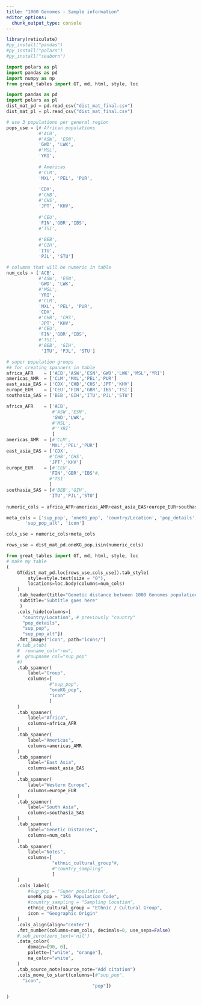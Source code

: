 ```yaml
---
title: "1000 Genomes - Sample information"
editor_options: 
  chunk_output_type: console
---
```



```r
library(reticulate)
#py_install("pandas")
#py_install("polars")
#py_install("seaborn")
```

```python
import polars as pl
import pandas as pd
import numpy as np
from great_tables import GT, md, html, style, loc
```



```python
import pandas as pd
import polars as pl
dist_mat_pd = pd.read_csv("dist_mat_final.csv")
dist_mat_pl = pl.read_csv("dist_mat_final.csv")
```



```python
# use 3 populations per general region
pops_use = [# African populations
            #'ACB',
            #'ASW', 'ESN', 
            'GWD', 'LWK', 
            #'MSL', 
            'YRI',
            
            # Americas
            #'CLM', 
            'MXL', 'PEL', 'PUR', 
            
            'CDX', 
            #'CHB', 
            #'CHS', 
            'JPT', 'KHV',
            
            #'CEU',
            'FIN','GBR','IBS',
            #'TSI', 
            
            #'BEB', 
            #'GIH', 
            'ITU',
            'PJL', 'STU']
```


```python
# columns that will be numeric in table
num_cols = ['ACB',
            #'ASW', 'ESN', 
            'GWD', 'LWK', 
            #'MSL', 
            'YRI',
            #'CLM', 
            'MXL', 'PEL', 'PUR',
            'CDX', 
            #'CHB', 'CHS', 
            'JPT', 'KHV',
            #'CEU',
            'FIN','GBR','IBS',
            #'TSI', 
            #'BEB', 'GIH',
             'ITU', 'PJL', 'STU']

# super population groups
## for creating spanners in table
africa_AFR    = ['ACB','ASW','ESN','GWD','LWK','MSL','YRI']
americas_AMR  = ['CLM','MXL','PEL','PUR']
east_asia_EAS = ['CDX','CHB','CHS','JPT','KHV']
europe_EUR    = ['CEU','FIN','GBR','IBS','TSI']
southasia_SAS = ['BEB','GIH','ITU','PJL','STU']
```


```python
africa_AFR    = ['ACB',
                 #'ASW','ESN',
                 'GWD','LWK',
                 #'MSL',
                 #''YRI'
                 ]
americas_AMR  = [#'CLM',
                'MXL','PEL','PUR']
east_asia_EAS = ['CDX',
                #'CHB','CHS',
                'JPT','KHV']
europe_EUR    = [#'CEU',
                'FIN','GBR','IBS'#,
                #'TSI'
                ]
southasia_SAS = [#'BEB','GIH',
                'ITU','PJL','STU']
                
numeric_cols = africa_AFR+americas_AMR+east_asia_EAS+europe_EUR+southasia_SAS

```

```python
meta_cols = ['sup_pop', 'oneKG_pop', 'country/Location', 'pop_details', 'ethnic_cultural_group',
       'sup_pop_alt', 'icon']
```


```python
cols_use = numeric_cols+meta_cols
```

```python
rows_use = dist_mat_pd.oneKG_pop.isin(numeric_cols)
```

```python
from great_tables import GT, md, html, style, loc
# make my table
(
    GT(dist_mat_pd.loc[rows_use,cols_use]).tab_style(
        style=style.text(size = "0"),
        locations=loc.body(columns=num_cols)
    )
    .tab_header(title="Genetic distance between 1000 Genomes populations",
     subtitle="Subtitle goes here"
     )
    .cols_hide(columns=[
      "country/Location", # previously "country"
      "pop_details",
      "sup_pop",
      "sup_pop_alt"])
    .fmt_image("icon", path="icons/")
    #.tab_stub(
    #  rowname_col="row", 
    #  groupname_col="sup_pop"
    #)
    .tab_spanner(
        label="Group",
        columns=[
                #"sup_pop", 
                "oneKG_pop",
                "icon"
                ]
    )
    .tab_spanner(
        label="Africa",
        columns=africa_AFR
    )
    .tab_spanner(
        label="Americas",
        columns=americas_AMR
    )
    .tab_spanner(
        label="East Asia",
        columns=east_asia_EAS
    )
    .tab_spanner(
        label="Western Europe",
        columns=europe_EUR
    )
    .tab_spanner(
        label="South Asia",
        columns=southasia_SAS
    )
    .tab_spanner(
        label="Genetic Distances",
        columns=num_cols
    )
    .tab_spanner(
        label="Notes",
        columns=[
                 "ethnic_cultural_group"#,
                 #"country_sampling"
                 ]
    )
    .cols_label(
        #sup_pop = "Super population",
        oneKG_pop = "1KG Population Code",
        #country_sampling = "Sampling location",
        ethnic_cultural_group = "Ethnic / Cultural Group",
        icon = "Geographic Origin"
    )
    .cols_align(align="center")
    .fmt_number(columns=num_cols, decimals=0, use_seps=False)
    #.sub_zero(zero_text='nil')
    .data_color(
        domain=[90, 0],
        palette=["white", "orange"],
        na_color="white",
    )
    .tab_source_note(source_note="Add citation")
    .cols_move_to_start(columns=[#"sup_pop", 
      "icon",
                                "pop"])

)
```

